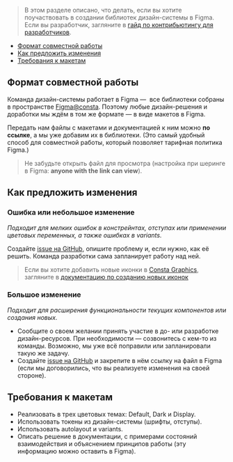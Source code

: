 > В этом разделе описано, что делать, если вы хотите поучаствовать в создании библиотек дизайн-системы в Figma. Если вы разработчик, загляните в [гайд по контрибьютингу для разработчиков](##LIBS.STAND.DEV/stand:uikit-custom-contribute-undefined).

- [Формат совместной работы](#формат-совместной-работы)
- [Как предложить изменения](#как-предложить-изменения)
- [Требования к макетам](#требования-к-макетам)

## Формат совместной работы

Команда дизайн-системы работает в Figma —  все библиотеки собраны в пространстве [Figma@consta](https://figma.com/@consta). Поэтому любые дизайн-решения и доработки мы ждём в том же формате — в виде макетов в Figma.

Передать нам файлы с макетами и документацией к ним можно **по ссылке**, а мы уже добавим их в библиотеки. (Это самый удобный способ для совместной работы, который позволяет тарифная политика Figma.)

> Не забудьте открыть файл для просмотра (настройка при шеринге в Figma: **anyone with the link can view**).

## Как предложить изменения

### Ошибка или небольшое изменение

_Подходит для мелких ошибок в констрейнтах, отступах или применении цветовых переменных, а также ошибках в variants._

Создайте [issue на GitHub](https://github.com/consta-design-system/uikit/issues/new), опишите проблему и, если нужно, как её решить.
Команда разработки сама запланирует работу над ней.

> Если вы хотите добавить новые иконки в [Consta Graphics](https://www.figma.com/community/file/855772200870304447), загляните в [документацию по созданию новых иконок](##LIBS.STAND/stand:uikit-custom-addicons-undefined)

### Большое изменение

_Подходит для расширения функциональности текущих компонентов или создания новых._

- Сообщите о своем желании принять участие в до- или разработке дизайн-ресурсов. При необходимости — созвонитесь с кем-то из команды. Возможно, мы уже всё поправили или запланировали такую же задачу.
- Создайте [issue на GitHub](https://github.com/consta-design-system/uikit/issues/new) и закрепите в нём ссылку на файл в Figma (если мы договорились, что вы реализуете изменения на своей стороне).

## Требования к макетам

- Реализовать в трех цветовых темах: Default, Dark и Display.
- Использовать токены из дизайн-системы (шрифты, отступы).
- Использовать autolayout и variants.
- Описать решение в документации, с примерами состояний взаимодействия и объяснением принципов работы (эту информацию можно оставить в Figma).
